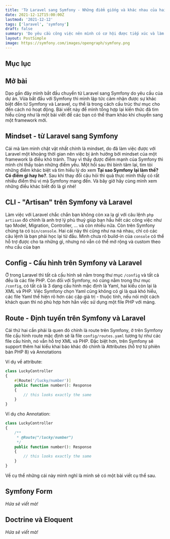 ```yaml
---
title: 'Từ Laravel sang Symfony - Những điểm giống và khác nhau của hai framework'
date: 2021-12-12T15:00:00Z
lastmod: '2021-12-12'
tags: ['laravel', 'symfony']
draft: false
summary: 'Do yêu cầu công việc nên mình có cơ hội được tiếp xúc và làm việc với Symfony, ở bài này mình sẽ tổng hợp lại kiến thức trong quá trình làm việc'
layout: PostSimple
image: https://symfony.com/images/opengraph/symfony.png
---
```


## Mục lục

<TOCInline toc={props.toc} exclude="Mục lục" toHeading={3} />

## Mở bài

Dạo gần đây mình bắt đầu chuyển từ Laravel sang Symfony do yêu cầu của dự án. Vừa bắt đầu với Symfony thì mình lập tức cảm nhận được sự khác biệt đến từ Symfony và Laravel, cụ thể là trong cách cấu trúc thư mục cho đến cách nó hoạt động. Bài viết này để mình tổng hợp lại kiến thức đã tìm hiểu cũng như là một bài viết để các bạn có thể tham khảo khi chuyển sang một framework mới.

## Mindset - từ Laravel sang Symfony

Cái mà làm mình chật vật nhất chính là mindset, do đã làm việc được với Laravel một khoảng thời gian nên việc bị ảnh hưởng bởi mindset của một framework là điều khó tránh. Thay vì thấy được điểm mạnh của Symfony thì mình chỉ thấy toàn những điểm yếu. Một hồi sau thì bình tâm lại, tìm tòi những điểm khác biệt và tìm hiểu lý do xem **Tại sao Symfony lại làm thế? Có điểm gì hay ho?**. Sau khi thay đổi câu hỏi thì quả thực mình thấy có rất nhiều điểm thú vị mà Symfony mang đến. Và bây giờ hãy cùng mình xem những điều khác biết đó là gì nhé!

## CLI - "Artisan" trên Symfony và Laravel

Làm việc với Laravel chắc chắn bạn không còn xa lạ gì với câu lệnh `php artisan` đó chính là anh trợ lý phù thuỷ giúp bạn hầu hết các công việc như tạo Model, Migration, Controller, ... và còn nhiều nữa. Còn trên Symfony chúng ta có `bin/console`. Hai cái này thì cũng như na ná nhau, chỉ có các câu lệnh là bạn phải học lại từ đầu. Mình chưa rõ build-in của `console` có thể hỗ trợ được cho ta những gì, nhưng nó vẫn có thể mở rộng và custom theo nhu cầu của bạn

## Config - Cấu hình trên Symfony và Laravel

Ở trong Laravel thì tất cả cấu hình sẽ nằm trong thư mục `/config` và tất cả đều là các file PHP. Còn đối với Symfony, nó cũng nằm trong thư mục `/config`, có tất cả là 3 dạng cấu hình mặc định là Yaml, hai kiểu còn lại là XML và PHP. Việc Symfony chọn Yaml cũng không có gì là quá khó hiểu, các file Yaml thể hiện rõ hơn các cặp giá trị - thuộc tính, nếu nói một cách khách quan thì nó phù hợp hơn hẳn việc sử dụng một file PHP với mảng.

## Route - Định tuyến trên Symfony và Laravel

Cái thứ hai cần phải là quen đó chính là route trên Symfony, ở trên Symfony file cấu hình route mặc định sẽ là file `config/routes.yaml` tương tự như các file cấu hình, nó vẫn hỗ trợ XML và PHP. Đặc biệt hơn, trên Symfony sẽ support thêm hai kiểu khai báo khác đó chính là Attributes (hỗ trợ từ phiên bản PHP 8) và Annotations

Ví dụ về attribute:

```php
class LuckyController
{
    #[Route('/lucky/number')]
    public function number(): Response
    {
        // this looks exactly the same
    }
}
```

Ví dụ cho Annotation:

```php
class LuckyController
{
    /**
     * @Route("/lucky/number")
     */
    public function number(): Response
    {
        // this looks exactly the same
    }
}
```

Về cụ thể những cái này mình nghĩ là mình sẽ có một bài viết cụ thể sau.

## Symfony Form

_Hứa sẽ viết mà!_

## Doctrine và Eloquent

_Hứa sẽ viết mà!_

<BlogNewsletterForm title="Đăng ký nhận thông báo" />
